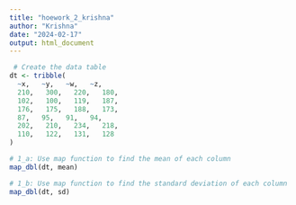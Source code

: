 ```yaml
---
title: "hoework_2_krishna"
author: "Krishna"
date: "2024-02-17"
output: html_document
---
```


```r
 
 # Create the data table
dt <- tribble(
  ~x,   ~y,   ~w,   ~z,
  210,   300,   220,   180,
  102,   100,   119,   187,
  176,   175,   188,   173,
  87,   95,   91,   94,
  202,   210,   234,   218,
  110,   122,   131,   128
)

# 1_a: Use map function to find the mean of each column
map_dbl(dt, mean)
```
```r
# 1_b: Use map function to find the standard deviation of each column
map_dbl(dt, sd)
```

